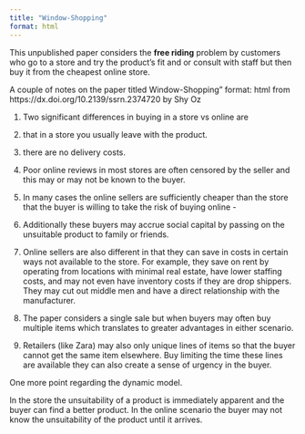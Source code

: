 ```yaml
---
title: "Window-Shopping"
format: html
---
```



This unpublished paper considers the **free riding** problem by customers who go to a store and 
try the product's fit and or consult with staff but then buy it from the cheapest online store.

A couple of notes on the paper titled Window-Shopping"
format: html from https://dx.doi.org/10.2139/ssrn.2374720 by Shy Oz

1. Two significant differences in buying in a store vs online  are 
  1. that in a store you usually leave with the product. 
  2. there are no delivery costs.

2. Poor online reviews in most stores are often censored by the seller and this may or may not be known to the buyer.
3. In many cases the online sellers are sufficiently cheaper than the store that the buyer is willing to take the risk of buying online - 
4. Additionally these buyers may accrue social capital by passing on the unsuitable product to family or friends.
5. Online sellers are also different in that they can save in costs in certain ways 
   not available to the store. For example, they save on rent by operating from locations with minimal real estate, have lower staffing costs, and may not even have inventory costs if they are drop shippers.
   They may cut out middle men and have a direct relationship with the manufacturer.
6. The paper considers a single sale but when buyers may often buy multiple items which translates to greater advantages in either scenario. 
7. Retailers (like Zara) may also only unique lines of items so that the buyer cannot get the same item elsewhere. Buy limiting the time these lines are available they can also create a sense of urgency in the buyer.

One more point regarding the dynamic model.

In the store the unsuitability of a product is immediately apparent and the buyer can find a 
better product. In the online scenario the buyer may not know the unsuitability of the product until it arrives.